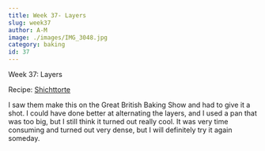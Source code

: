 ```yaml
---
title: Week 37- Layers
slug: week37
author: A-M
image: ./images/IMG_3048.jpg
category: baking
id: 37
---
```


<div className="main-page-container">
  <p className="main-page-header">Week 37: Layers</p>
  <p className="sub-header-cream">Recipe:
<a className="category-link baking" href="https://www.bbc.co.uk/food/recipes/_schichttorte_49934">Shichttorte</a>
  </p>

  <p className="post-text">
 I saw them make this on the Great British Baking Show and had to give it a shot. I could have done better at alternating the layers, and I used a pan that was too big, but I still think it turned out really cool. It was very time consuming and turned out very dense, but I will definitely try it again someday.
  </p>

</div>



